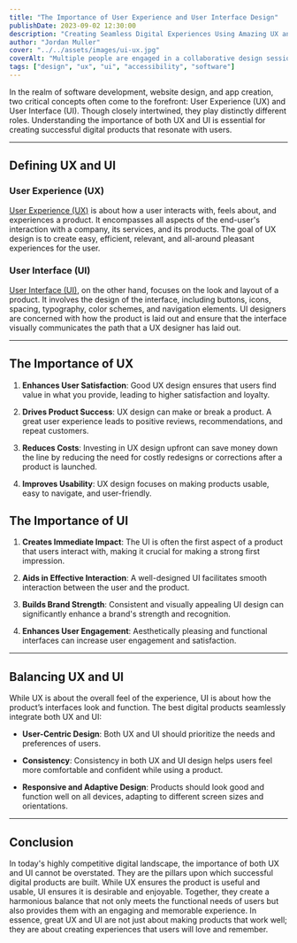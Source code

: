 ```yaml
---
title: "The Importance of User Experience and User Interface Design"
publishDate: 2023-09-02 12:30:00
description: "Creating Seamless Digital Experiences Using Amazing UX and UI Design"
author: "Jordan Muller"
cover: "../../assets/images/ui-ux.jpg"
coverAlt: "Multiple people are engaged in a collaborative design session, with one pointing to a wireframe layout on a white paper and the other drawing a diagram with circular elements and text annotations. The scene is a typical setup for design brainstorming, with tools such as colored sticky notes, pens, and other office supplies scattered around, contributing to a creative and organized workspace."
tags: ["design", "ux", "ui", "accessibility", "software"]
---
```


In the realm of software development, website design, and app creation, two critical concepts often come to the forefront: User Experience (UX) and User Interface (UI). Though closely intertwined, they play distinctly different roles. Understanding the importance of both UX and UI is essential for creating successful digital products that resonate with users.

---

## Defining UX and UI

### User Experience (UX)

[User Experience (UX)](https://en.wikipedia.org/wiki/User_experience_design) is about how a user interacts with, feels about, and experiences a product. It encompasses all aspects of the end-user's interaction with a company, its services, and its products. The goal of UX design is to create easy, efficient, relevant, and all-around pleasant experiences for the user.

### User Interface (UI)

[User Interface (UI)](https://en.wikipedia.org/wiki/User_interface_design), on the other hand, focuses on the look and layout of a product. It involves the design of the interface, including buttons, icons, spacing, typography, color schemes, and navigation elements. UI designers are concerned with how the product is laid out and ensure that the interface visually communicates the path that a UX designer has laid out.

---

## The Importance of UX

1. **Enhances User Satisfaction**: Good UX design ensures that users find value in what you provide, leading to higher satisfaction and loyalty.

2. **Drives Product Success**: UX design can make or break a product. A great user experience leads to positive reviews, recommendations, and repeat customers.

3. **Reduces Costs**: Investing in UX design upfront can save money down the line by reducing the need for costly redesigns or corrections after a product is launched.

4. **Improves Usability**: UX design focuses on making products usable, easy to navigate, and user-friendly.

## The Importance of UI

1. **Creates Immediate Impact**: The UI is often the first aspect of a product that users interact with, making it crucial for making a strong first impression.

2. **Aids in Effective Interaction**: A well-designed UI facilitates smooth interaction between the user and the product.

3. **Builds Brand Strength**: Consistent and visually appealing UI design can significantly enhance a brand's strength and recognition.

4. **Enhances User Engagement**: Aesthetically pleasing and functional interfaces can increase user engagement and satisfaction.

---

## Balancing UX and UI

While UX is about the overall feel of the experience, UI is about how the product’s interfaces look and function. The best digital products seamlessly integrate both UX and UI:

- **User-Centric Design**: Both UX and UI should prioritize the needs and preferences of users.

- **Consistency**: Consistency in both UX and UI design helps users feel more comfortable and confident while using a product.

- **Responsive and Adaptive Design**: Products should look good and function well on all devices, adapting to different screen sizes and orientations.

---

## Conclusion

In today's highly competitive digital landscape, the importance of both UX and UI cannot be overstated. They are the pillars upon which successful digital products are built. While UX ensures the product is useful and usable, UI ensures it is desirable and enjoyable. Together, they create a harmonious balance that not only meets the functional needs of users but also provides them with an engaging and memorable experience. In essence, great UX and UI are not just about making products that work well; they are about creating experiences that users will love and remember.

